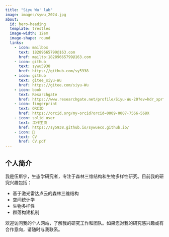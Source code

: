 ```yaml
---
title: "Siyu Wu' lab"
image: images/sywu_2024.jpg
about:
  id: hero-heading
  template: trestles
  image-width: 12em
  image-shape: round
  links:
    - icon: mailbox
      text: 18289665799@163.com
      href: mailto:18289665799@163.com
    - icon: github
      text: sywu5938
      href: https://github.com/sy5938
    - icon: github
      text: gitee_siyu-Wu
      href: https://gitee.com/siyu-Wu
    - icon: book
      text: Resarchgate
      href: https://www.researchgate.net/profile/Siyu-Wu-20?ev=hdr_xprf
    - icon: fingerprint
      text: ORCID
      href: https://orcid.org/my-orcid?orcid=0009-0007-7566-568X
    - icon: solid user
      text: 工作主页
      href: https://sy5938.github.io/sywueco.github.io/
    - icon: 📝
      text: CV
      href: CV.pdf  
---
```


::: {#hero-heading}
## 个人简介

我是伍斯宇，生态学研究者，专注于森林三维结构和生物多样性研究。目前我的研究兴趣包括：

- 基于激光雷达点云的森林三维结构
- 空间统计学
- 生物多样性
- 群落构建机制

欢迎访问我的个人网站，了解我的研究工作和团队。如果您对我的研究感兴趣或有合作意向，请随时与我联系。

:::